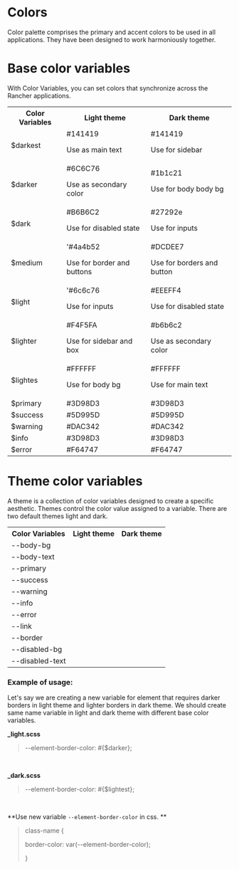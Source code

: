 
<Meta title="Foundation/Colors"  />

# Colors

Color palette comprises the primary and accent colors to be used in all applications. They have been designed to work harmoniously together.


<div class="conainer mt-50">
  <h1 class="mt-50">Base color variables</h1>
  <p>With Color Variables, you can set colors that synchronize across the Rancher applications.</p>
  <table style={{ width: '70%' }}>
    <tr>
      <th>Color Variables</th>
      <th>Light theme</th>
      <th>Dark theme</th>
    </tr>
    <tr>
      <td>$darkest</td>
      <td><div class="color-sample" style={{ background: '#141419' }}></div>#141419<p>Use as main text</p></td>
      <td><div class="color-sample" style={{ background: '#141419' }}></div>#141419<p>Use for sidebar</p></td>
    </tr>
    <tr>
      <td>$darker</td>
      <td><div class="color-sample" style={{ background: '#6C6C76' }}></div>#6C6C76<p>Use as secondary color</p></td>
      <td><div class="color-sample" style={{ background: '#1b1c21' }}></div>#1b1c21<p>Use for body body bg</p></td>
    </tr>
    <tr>
      <td>$dark</td>
      <td><div class="color-sample" style={{ background: '#B6B6C2' }}></div>#B6B6C2<p>Use for disabled state</p></td>
      <td><div class="color-sample" style={{ background: '#27292e' }}></div>#27292e<p>Use for inputs</p></td>
    </tr>
    <tr>
      <td>$medium</td>
      <td><div class="color-sample" style={{ background: '#4a4b52' }}></div>'#4a4b52<p>Use for border and buttons</p></td>
      <td><div class="color-sample" style={{ background: '#DCDEE7' }}></div>#DCDEE7<p>Use for borders and button</p></td>
    </tr>
    <tr>
      <td>$light</td>
      <td><div class="color-sample" style={{ background: '#6c6c76' }}></div>'#6c6c76<p>Use for inputs</p></td>
      <td><div class="color-sample" style={{ background: '#EEEFF4' }}></div>#EEEFF4<p>Use for disabled state</p></td>
    </tr>
    <tr>
      <td>$lighter</td>
      <td><div class="color-sample" style={{ background: '#F4F5FA' }}></div>#F4F5FA<p>Use for sidebar and box</p></td>
      <td><div class="color-sample" style={{ background: '#b6b6c2' }}></div>#b6b6c2<p>Use as secondary color</p></td>
    </tr>
    <tr>
      <td>$lightes</td>
      <td><div class="color-sample" style={{ background: '#ffffff' }}></div>#FFFFFF<p>Use for body bg</p></td>
      <td><div class="color-sample" style={{ background: '#ffffff' }}></div>#FFFFFF<p>Use for main text</p></td>
    </tr>
    <tr>
      <td>$primary</td>
      <td><div class="color-sample" style={{ background: 'var(--primary)' }}></div>#3D98D3</td>
      <td><div class="color-sample" style={{ background: 'var(--primary)' }}></div>#3D98D3</td>
    </tr>
    <tr>
      <td>$success</td>
      <td><div class="color-sample" style={{ background: 'var(--success)' }}></div>#5D995D</td>
      <td><div class="color-sample" style={{ background: 'var(--success)' }}></div>#5D995D</td>
    </tr>
    <tr>
      <td>$warning</td>
      <td><div class="color-sample" style={{ background: 'var(--warning)' }}></div>#DAC342</td>
      <td><div class="color-sample" style={{ background: 'var(--warning)' }}></div>#DAC342</td>
    </tr>
    <tr>
      <td>$info</td>
      <td><div class="color-sample" style={{ background: 'var(--info)' }}></div>#3D98D3</td>
      <td><div class="color-sample" style={{ background: 'var(--info)' }}></div>#3D98D3</td>
    </tr>
    <tr>
      <td>$error</td>
      <td><div class="color-sample" style={{ background: 'var(--error)' }}></div>#F64747</td>
      <td><div class="color-sample" style={{ background: 'var(--error)' }}></div>#F64747</td>
    </tr>
  </table>

  <h1 class="mt-50">Theme color variables</h1>
  <p>A theme is a collection of color variables designed to create a specific aesthetic. Themes control the color value assigned to a variable.
    There are two default themes light and dark.</p>
  <table style={{ width: '70%' }}>
    <tr>
      <th>Color Variables</th>
      <th>Light theme</th>
      <th>Dark theme</th>
    </tr>
    <tr>
      <td>--body-bg</td>
      <td><div class="color-sample" style={{ background: '#ffffff' }}></div></td>
      <td><div class="color-sample" style={{ background: '#1b1c21' }}></div></td>
    </tr>
    <tr>
      <td>--body-text</td>
      <td><div class="color-sample" style={{ background: '#141419' }}></div></td>
      <td><div class="color-sample" style={{ background: '#ffffff' }}></div></td>
    </tr>
    <tr>
      <td>--primary</td>
      <td><div class="color-sample" style={{ background: '#3D98D3' }}></div></td>
      <td><div class="color-sample" style={{ background: '#3D98D3' }}></div></td>
    </tr>
    <tr>
      <td>--success</td>
      <td><div class="color-sample" style={{ background: 'var(--success)' }}></div></td>
      <td><div class="color-sample" style={{ background: 'var(--success)' }}></div></td>
    </tr>
    <tr>
      <td>--warning</td>
      <td><div class="color-sample" style={{ background: 'var(--warning)' }}></div></td>
      <td><div class="color-sample" style={{ background: 'var(--warning)' }}></div></td>
    </tr>
    <tr>
      <td>--info</td>
      <td><div class="color-sample" style={{ background: 'var(--info)' }}></div></td>
      <td><div class="color-sample" style={{ background: 'var(--info)' }}></div></td>
    </tr>
    <tr>
      <td>--error</td>
      <td><div class="color-sample" style={{ background: 'var(--error)' }}></div></td>
      <td><div class="color-sample" style={{ background: 'var(--error)' }}></div></td>
    </tr>
     <tr>
      <td>--link</td>
      <td><div class="color-sample" style={{ background: 'var(--link)' }}></div></td>
      <td><div class="color-sample" style={{ background: 'var(--link)' }}></div></td>
    </tr>
    <tr>
      <td> --border</td>
      <td><div class="color-sample" style={{ background: '#4a4b52' }}></div></td>
      <td><div class="color-sample" style={{ background: '#DCDEE7' }}></div></td>
    </tr>
    <tr>
      <td> --disabled-bg</td>
      <td><div class="color-sample" style={{ background: '#DCDEE7' }}></div></td>
      <td><div class="color-sample" style={{ background: '#{darken(#6c6c76, 10%)}' }}></div></td>
    </tr>
    <tr>
      <td> --disabled-text</td>
      <td><div class="color-sample" style={{ background: '#6C6C76' }}></div></td>
      <td><div class="color-sample" style={{ background: '#b6b6c2' }}></div></td>
    </tr>
  </table>

  <h3 class="mt-50">Example of usage:</h3>
  <p>Let's say we are creating a new variable for element that requires darker borders in light theme and lighter borders in dark theme.
   We should create same name variable in light and dark theme with different base color variables.</p>
  
</div>

**_light.scss**

> --element-border-color: #{$darker};

<br/>

**_dark.scss**

  >  --element-border-color: #{$lightest};

<br/>

**Use new variable `--element-border-color` in css. **

  > class-name {
  >
  >    border-color: var(--element-border-color);
  >
  > }

